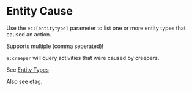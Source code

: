 # Entity Cause

Use the `ec:[entitytype]` parameter to list one or more entity types that caused an action.

Supports multiple (comma seperated)!

`e:creeper` will query activities that were caused by creepers.

See [Entity Types](https://hub.spigotmc.org/javadocs/bukkit/org/bukkit/entity/EntityType.html)

Also see [etag](./etag).